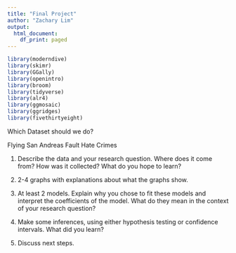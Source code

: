 ```yaml
---
title: "Final Project"
author: "Zachary Lim"
output:
  html_document:
    df_print: paged
---
```


```r
library(moderndive)
library(skimr)
library(GGally)
library(openintro)
library(broom) 
library(tidyverse)
library(alr4)
library(ggmosaic)
library(ggridges)
library(fivethirtyeight)
```


Which Dataset should we do?

Flying
San Andreas Fault
Hate Crimes

(@) Describe the data and your research question. Where does it come from? How was it collected? What do you hope to learn?

(@) 2-4 graphs with explanations about what the graphs show.

(@) At least 2 models. Explain why you chose to fit these models and interpret the coefficients of the model. What do they mean in the context of your research question? 

(@) Make some inferences, using either hypothesis testing or confidence intervals. What did you learn?

(@) Discuss next steps.
